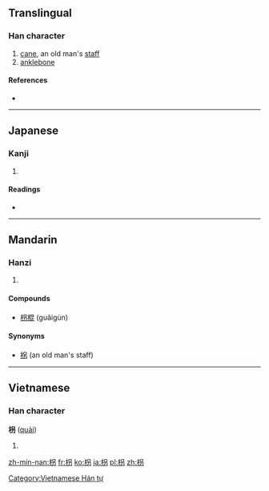 {{also|拐}}
==Translingual==

===Han character===
{{Han char|rn=75|rad=木|as=05|sn=9|four=4692<sub>7</sub>|canj=木口尸竹 (DRSH)}}

# [[cane]], an old man's [[staff]]
# [[anklebone]]

====References====
* {{Han ref|kx=0521.121|dkj=49161|hdz=21184.011|uh=67B4|ud=26548|bh=AC62|bd=44130}}

----

==Japanese==

===Kanji===
{{ja-kanji|grade=|rs=木05}}

# {{defn|lang=ja|sort=木05}}

====Readings====
* {{ja-readings|on=[[かい]] (kai), [[たい]] (tai), [[け]] (ke)|kun=[[つえ]] (tsue)}}

----

==Mandarin==

===Hanzi===
{{cmn-hanzi|pin=[[gōu]] ([[gou1]]), [[guǎi]] ([[guai3]]), [[jǔ]] ([[ju3]])|wg=kou<sup>1</sup>, kuai<sup>3</sup>, chü<sup>3</sup>}}

# {{defn|lang=cmn|sort=木05}}

====Compounds====
* [[枴棍]] (guǎigùn)

====Synonyms====
* [[柺]] (an old man's staff)

----

==Vietnamese==

===Han character===
'''枴''' ([[quải]])

# {{defn|Vietnamese}}

[[Category:Vietnamese Hán tự]]

[[zh-min-nan:枴]]
[[fr:枴]]
[[ko:枴]]
[[ja:枴]]
[[pl:枴]]
[[zh:枴]]